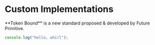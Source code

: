 
# Custom Implementations

<Callout emoji="✍🏽">
  **Token Bound** is a new standard proposed & developed by Future Primitive.
</Callout>

```ts copy
console.log("hello, whirl");
```

